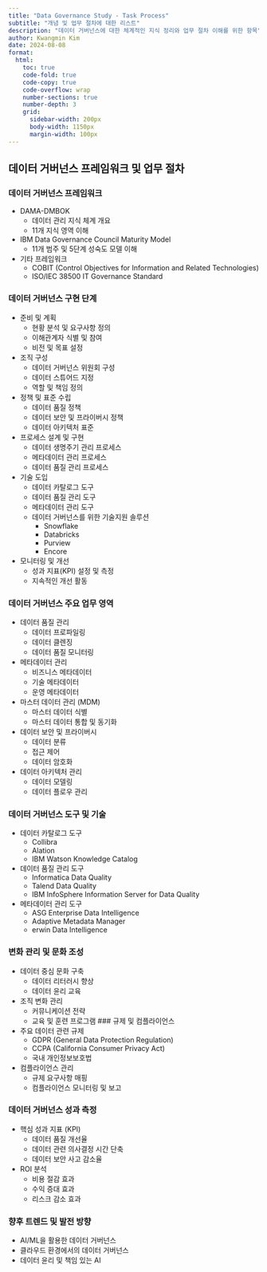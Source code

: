 ```yaml
---
title: "Data Governance Study - Task Process"
subtitle: "개념 및 업무 절차에 대한 리스트"
description: "데이터 거버넌스에 대한 체계적인 지식 정리와 업무 절차 이해를 위한 항목"
author: Kwangmin Kim
date: 2024-08-08
format: 
  html:
    toc: true  
    code-fold: true
    code-copy: true
    code-overflow: wrap
    number-sections: true
    number-depth: 3
    grid:
      sidebar-width: 200px
      body-width: 1150px
      margin-width: 100px
---
```


## 데이터 거버넌스 프레임워크 및 업무 절차 

### 데이터 거버넌스 프레임워크

- DAMA-DMBOK
    - 데이터 관리 지식 체계 개요
    - 11개 지식 영역 이해
- IBM Data Governance Council Maturity Model
    - 11개 범주 및 5단계 성숙도 모델 이해
- 기타 프레임워크
    - COBIT (Control Objectives for Information and Related Technologies)
    - ISO/IEC 38500 IT Governance Standard


### 데이터 거버넌스 구현 단계

- 준비 및 계획
    - 현황 분석 및 요구사항 정의
    - 이해관계자 식별 및 참여
    - 비전 및 목표 설정
- 조직 구성
    - 데이터 거버넌스 위원회 구성
    - 데이터 스튜어드 지정
    - 역할 및 책임 정의
- 정책 및 표준 수립
    - 데이터 품질 정책
    - 데이터 보안 및 프라이버시 정책
    - 데이터 아키텍처 표준
- 프로세스 설계 및 구현
    - 데이터 생명주기 관리 프로세스
    - 메타데이터 관리 프로세스
    - 데이터 품질 관리 프로세스
- 기술 도입
    - 데이터 카탈로그 도구
    - 데이터 품질 관리 도구
    - 메타데이터 관리 도구
    - 데이터 거버넌스를 위한 기술지원 솔루션
        - Snowflake
        - Databricks
        - Purview
        - Encore
- 모니터링 및 개선
    - 성과 지표(KPI) 설정 및 측정
    - 지속적인 개선 활동

### 데이터 거버넌스 주요 업무 영역

- 데이터 품질 관리
    - 데이터 프로파일링
    - 데이터 클렌징
    - 데이터 품질 모니터링
- 메타데이터 관리
    - 비즈니스 메타데이터
    - 기술 메타데이터
    - 운영 메타데이터
- 마스터 데이터 관리 (MDM)
    - 마스터 데이터 식별
    - 마스터 데이터 통합 및 동기화
- 데이터 보안 및 프라이버시
    - 데이터 분류
    - 접근 제어
    - 데이터 암호화
- 데이터 아키텍처 관리
    - 데이터 모델링
    - 데이터 플로우 관리

### 데이터 거버넌스 도구 및 기술

- 데이터 카탈로그 도구 
    - Collibra
    - Alation
    - IBM Watson Knowledge Catalog
- 데이터 품질 관리 도구
    - Informatica Data Quality
    - Talend Data Quality
    - IBM InfoSphere Information Server for Data Quality
- 메타데이터 관리 도구
    - ASG Enterprise Data Intelligence
    - Adaptive Metadata Manager
    - erwin Data Intelligence

### 변화 관리 및 문화 조성

- 데이터 중심 문화 구축
    - 데이터 리터러시 향상
    - 데이터 윤리 교육
- 조직 변화 관리
    - 커뮤니케이션 전략
    - 교육 및 훈련 프로그램
### 규제 및 컴플라이언스

- 주요 데이터 관련 규제
    - GDPR (General Data Protection Regulation)
    - CCPA (California Consumer Privacy Act)
    - 국내 개인정보보호법
- 컴플라이언스 관리
    - 규제 요구사항 매핑
    - 컴플라이언스 모니터링 및 보고

### 데이터 거버넌스 성과 측정

- 핵심 성과 지표 (KPI)
    - 데이터 품질 개선율
    - 데이터 관련 의사결정 시간 단축
    - 데이터 보안 사고 감소율
- ROI 분석
    - 비용 절감 효과
    - 수익 증대 효과
    - 리스크 감소 효과

### 향후 트렌드 및 발전 방향

- AI/ML을 활용한 데이터 거버넌스
- 클라우드 환경에서의 데이터 거버넌스
- 데이터 윤리 및 책임 있는 AI